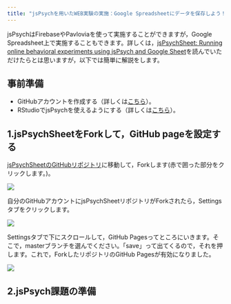 ```yaml
---
title: "jsPsychを用いたWEB実験の実施：Google Spreadsheetにデータを保存しよう！"
---
```


jsPsychはFirebaseやPavloviaを使って実施することができますが，Google Spreadsheet上で実施することもできます。詳しくは，[jsPsychSheet: Running online behavioral experiments using jsPsych and Google Sheet](https://medium.com/@shashikg.iitk/jspsychsheet-running-online-behavioral-experiments-using-jspsych-and-google-sheet-adf29fb4d1a0)を読んでいただけたらとは思いますが，以下では簡単に解説をします。

## 事前準備

- GitHubアカウントを作成する（詳しくは[こちら](https://kunisatolab.github.io/main/how-to-github.html)）。
- RStudioでjsPsychを使えるようにする（詳しくは[こちら](https://kunisatolab.github.io/main/how-to-jspsych1.html)）。

## 1.jsPsychSheetをForkして，GitHub pageを設定する

[jsPsychSheetのGitHubリポジトリ](https://github.com/Brain2AI/jsPsychSheet)に移動して，Forkします(赤で囲った部分をクリックします。)。

![](fig/jspsych_gsheet01.png)

自分のGitHubアカウントにjsPsychSheetリポジトリがForkされたら，Settingsタブをクリックします。

![](fig/jspsych_gsheet02.png) 


Settingsタブで下にスクロールして，GitHub Pagesってところにいきます。そこで，masterブランチを選んでください。「save」って出てくるので，それを押します。これで，ForkしたリポジトリのGitHub Pagesが有効になりました。

![](fig/jspsych_gsheet03.png)

## 2.jsPsych課題の準備










